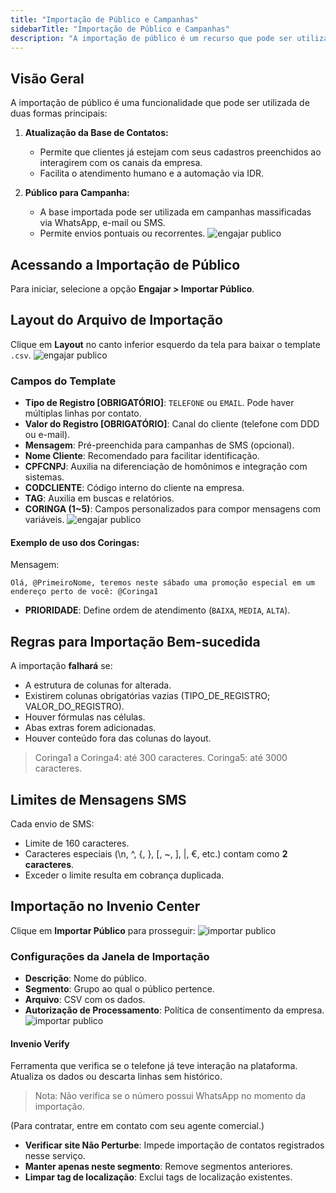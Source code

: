 ```yaml
---
title: "Importação de Público e Campanhas"
sidebarTitle: "Importação de Público e Campanhas"
description: "A importação de público é um recurso que pode ser utilizado tanto como ponto de partida para uma campanha massificada (WhatsApp, e-mail ou SMS) quanto para atualização da sua base de contatos e clientes."
---
```



## Visão Geral

A importação de público é uma funcionalidade que pode ser utilizada de duas formas principais:

1. **Atualização da Base de Contatos:**

   * Permite que clientes já estejam com seus cadastros preenchidos ao interagirem com os canais da empresa.
   * Facilita o atendimento humano e a automação via IDR.

2. **Público para Campanha:**

   * A base importada pode ser utilizada em campanhas massificadas via WhatsApp, e-mail ou SMS.
   * Permite envios pontuais ou recorrentes.
   ![engajar publico](https://robbublob.blob.core.windows.net/docs/engajarpub.png) 

## Acessando a Importação de Público

Para iniciar, selecione a opção **Engajar > Importar Público**.

>

## Layout do Arquivo de Importação

Clique em **Layout** no canto inferior esquerdo da tela para baixar o template `.csv`.
![engajar publico](https://robbublob.blob.core.windows.net/docs/engajarpub1.png) 
>

### Campos do Template

* **Tipo de Registro \[OBRIGATÓRIO]**: `TELEFONE` ou `EMAIL`. Pode haver múltiplas linhas por contato.
* **Valor do Registro \[OBRIGATÓRIO]**: Canal do cliente (telefone com DDD ou e-mail).
* **Mensagem**: Pré-preenchida para campanhas de SMS (opcional).
* **Nome Cliente**: Recomendado para facilitar identificação.
* **CPFCNPJ**: Auxilia na diferenciação de homônimos e integração com sistemas.
* **CODCLIENTE**: Código interno do cliente na empresa.
* **TAG**: Auxilia em buscas e relatórios.
* **CORINGA (1\~5)**: Campos personalizados para compor mensagens com variáveis.
![engajar publico](https://robbublob.blob.core.windows.net/docs/engajarpub2.png) 
#### Exemplo de uso dos Coringas:

Mensagem:

```
Olá, @PrimeiroNome, teremos neste sábado uma promoção especial em um endereço perto de você: @Coringa1
```

>

* **PRIORIDADE**: Define ordem de atendimento (`BAIXA`, `MEDIA`, `ALTA`).

## Regras para Importação Bem-sucedida

A importação **falhará** se:

* A estrutura de colunas for alterada.
* Existirem colunas obrigatórias vazias (TIPO\_DE\_REGISTRO; VALOR\_DO\_REGISTRO).
* Houver fórmulas nas células.
* Abas extras forem adicionadas.
* Houver conteúdo fora das colunas do layout.

> Coringa1 a Coringa4: até 300 caracteres. Coringa5: até 3000 caracteres.

## Limites de Mensagens SMS

Cada envio de SMS:

* Limite de 160 caracteres.
* Caracteres especiais (\n, ^, {, }, \[, \~, ], |, €, etc.) contam como **2 caracteres**.
* Exceder o limite resulta em cobrança duplicada.

## Importação no Invenio Center

Clique em **Importar Público** para prosseguir:
![importar publico](https://robbublob.blob.core.windows.net/docs/importarpub.png) 
>

### Configurações da Janela de Importação

* **Descrição**: Nome do público.
* **Segmento**: Grupo ao qual o público pertence.
* **Arquivo**: CSV com os dados.
* **Autorização de Processamento**: Política de consentimento da empresa.
![importar publico](https://robbublob.blob.core.windows.net/docs/importarpub1.png) 
#### Invenio Verify

Ferramenta que verifica se o telefone já teve interação na plataforma. Atualiza os dados ou descarta linhas sem histórico.

> Nota: Não verifica se o número possui WhatsApp no momento da importação.

(Para contratar, entre em contato com seu agente comercial.)

* **Verificar site Não Perturbe**: Impede importação de contatos registrados nesse serviço.
* **Manter apenas neste segmento**: Remove segmentos anteriores.
* **Limpar tag de localização**: Exclui tags de localização existentes.

>
